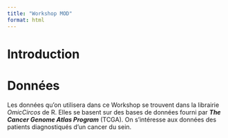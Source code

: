 ```yaml
---
title: "Workshop MOD"
format: html
---
```


# Introduction 

# Données

Les données qu'on utilisera dans ce Workshop se trouvent dans la librairie *OmicCircos* de R.
Elles se basent sur des bases de données fourni par ***The Cancer Genome Atlas Program*** (TCGA). On s'intéresse aux données des patients diagnostiqués d'un cancer du sein. 


